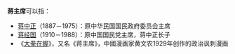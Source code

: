 '''蒋主席'''可以指：

* [[蒋中正|蒋中正]]（1887－1975）：原中华民国国民政府委员会主席
* [[蒋经国|蒋经国]]（1910－1988）：原中国国民党主席，蒋中正长子
* 《[[大拳在握|大拳在握]]》，又名《蒋主席》，中國漫画家黄文农1929年创作的政治讽刺漫画

{{消歧義|J蔣|Cat=三字大中华地区相关消歧义}}